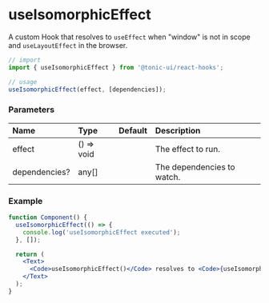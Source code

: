 # useIsomorphicEffect

A custom Hook that resolves to `useEffect` when "window" is not in scope and `useLayoutEffect` in the browser.

```js
// import
import { useIsomorphicEffect } from '@tonic-ui/react-hooks';

// usage
useIsomorphicEffect(effect, [dependencies]);
```

### Parameters

| Name | Type | Default | Description |
| :--- | :--- | :------ | :---------- |
| effect | () => void | | The effect to run. |
| dependencies? | any[] | | The dependencies to watch. |

### Example

```jsx
function Component() {
  useIsomorphicEffect(() => {
    console.log('useIsomorphicEffect executed');
  }, []);

  return (
    <Text>
      <Code>useIsomorphicEffect()</Code> resolves to <Code>{useIsomorphicEffect === React.useEffect ? 'useEffect()' : 'useLayoutEffect()'}</Code>
    </Text>
  );
}
```
